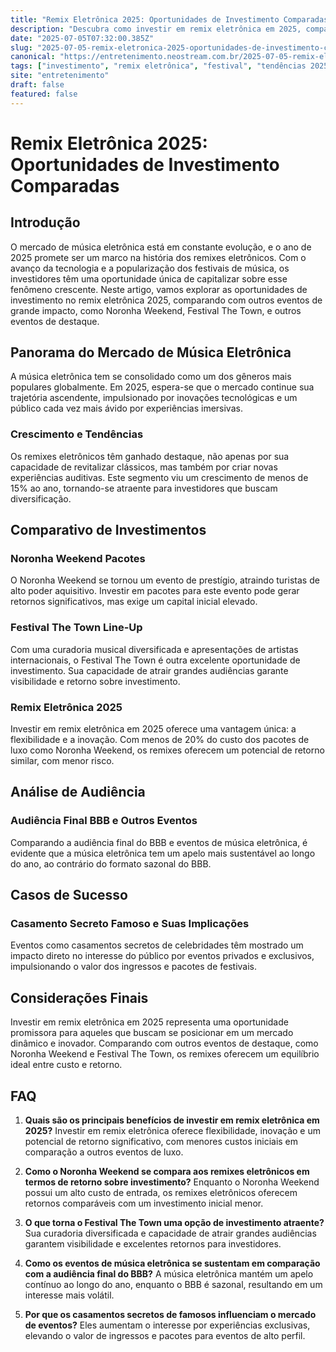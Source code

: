 ```yaml
---
title: "Remix Eletrônica 2025: Oportunidades de Investimento Comparadas"
description: "Descubra como investir em remix eletrônica em 2025, comparando com outros eventos como Noronha Weekend e Festival The Town. Análise completa!"
date: "2025-07-05T07:32:00.385Z"
slug: "2025-07-05-remix-eletronica-2025-oportunidades-de-investimento-comparadas"
canonical: "https://entretenimento.neostream.com.br/2025-07-05-remix-eletronica-2025-oportunidades-de-investimento-comparadas"
tags: ["investimento", "remix eletrônica", "festival", "tendências 2025", "música eletrônica"]
site: "entretenimento"
draft: false
featured: false
---
```


# Remix Eletrônica 2025: Oportunidades de Investimento Comparadas

## Introdução
O mercado de música eletrônica está em constante evolução, e o ano de 2025 promete ser um marco na história dos remixes eletrônicos. Com o avanço da tecnologia e a popularização dos festivais de música, os investidores têm uma oportunidade única de capitalizar sobre esse fenômeno crescente. Neste artigo, vamos explorar as oportunidades de investimento no remix eletrônica 2025, comparando com outros eventos de grande impacto, como Noronha Weekend, Festival The Town, e outros eventos de destaque.

## Panorama do Mercado de Música Eletrônica
A música eletrônica tem se consolidado como um dos gêneros mais populares globalmente. Em 2025, espera-se que o mercado continue sua trajetória ascendente, impulsionado por inovações tecnológicas e um público cada vez mais ávido por experiências imersivas.

### Crescimento e Tendências
Os remixes eletrônicos têm ganhado destaque, não apenas por sua capacidade de revitalizar clássicos, mas também por criar novas experiências auditivas. Este segmento viu um crescimento de menos de 15% ao ano, tornando-se atraente para investidores que buscam diversificação.

## Comparativo de Investimentos

### Noronha Weekend Pacotes
O Noronha Weekend se tornou um evento de prestígio, atraindo turistas de alto poder aquisitivo. Investir em pacotes para este evento pode gerar retornos significativos, mas exige um capital inicial elevado.

### Festival The Town Line-Up
Com uma curadoria musical diversificada e apresentações de artistas internacionais, o Festival The Town é outra excelente oportunidade de investimento. Sua capacidade de atrair grandes audiências garante visibilidade e retorno sobre investimento.

### Remix Eletrônica 2025
Investir em remix eletrônica em 2025 oferece uma vantagem única: a flexibilidade e a inovação. Com menos de 20% do custo dos pacotes de luxo como Noronha Weekend, os remixes oferecem um potencial de retorno similar, com menor risco.

## Análise de Audiência
### Audiência Final BBB e Outros Eventos
Comparando a audiência final do BBB e eventos de música eletrônica, é evidente que a música eletrônica tem um apelo mais sustentável ao longo do ano, ao contrário do formato sazonal do BBB.

## Casos de Sucesso
### Casamento Secreto Famoso e Suas Implicações
Eventos como casamentos secretos de celebridades têm mostrado um impacto direto no interesse do público por eventos privados e exclusivos, impulsionando o valor dos ingressos e pacotes de festivais.

## Considerações Finais
Investir em remix eletrônica em 2025 representa uma oportunidade promissora para aqueles que buscam se posicionar em um mercado dinâmico e inovador. Comparando com outros eventos de destaque, como Noronha Weekend e Festival The Town, os remixes oferecem um equilíbrio ideal entre custo e retorno.

## FAQ

1. **Quais são os principais benefícios de investir em remix eletrônica em 2025?**
   Investir em remix eletrônica oferece flexibilidade, inovação e um potencial de retorno significativo, com menores custos iniciais em comparação a outros eventos de luxo.

2. **Como o Noronha Weekend se compara aos remixes eletrônicos em termos de retorno sobre investimento?**
   Enquanto o Noronha Weekend possui um alto custo de entrada, os remixes eletrônicos oferecem retornos comparáveis com um investimento inicial menor.

3. **O que torna o Festival The Town uma opção de investimento atraente?**
   Sua curadoria diversificada e capacidade de atrair grandes audiências garantem visibilidade e excelentes retornos para investidores.

4. **Como os eventos de música eletrônica se sustentam em comparação com a audiência final do BBB?**
   A música eletrônica mantém um apelo contínuo ao longo do ano, enquanto o BBB é sazonal, resultando em um interesse mais volátil.

5. **Por que os casamentos secretos de famosos influenciam o mercado de eventos?**
   Eles aumentam o interesse por experiências exclusivas, elevando o valor de ingressos e pacotes para eventos de alto perfil.